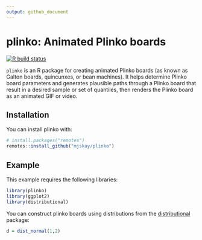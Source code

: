 ```yaml
---
output: github_document
---
```


# plinko: Animated Plinko boards

<!-- badges: start -->
[![R build status](https://github.com/mjskay/plinko/workflows/R-CMD-check/badge.svg)](https://github.com/mjskay/plinko/actions)
<!-- badges: end -->

`plinko` is an R package for creating animated Plinko boards (as known as Galton 
boards, quincunxes, or bean machines). It helps determine Plinko board parameters
and generates plausible paths through a Plinko board that result in a desired
sample or set of quantiles, then renders the Plinko board as an animated GIF or 
video.

## Installation

You can install plinko with:

``` r
# install.packages("remotes")
remotes::install_github("mjskay/plinko")
```

## Example

This example requires the following libraries:

```r
library(plinko)
library(ggplot2)
library(distributional)
```

You can construct plinko boards using distributions from the 
[distributional](https://pkg.mitchelloharawild.com/distributional/) package:

```r
d = dist_normal(1,2)

```


